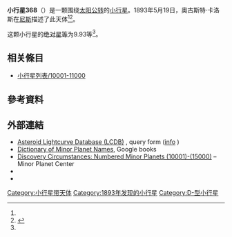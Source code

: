 {{Infobox planet
 | minorplanet     = yes
 | name            = 368 Haidea
 | background      = #D6D6D6
 | image = 
 | image_size      = 
 | caption         =
 | discovery_ref   =  <ref name="MPC-object" />
 | discoverer      = [[奧古斯特·卡洛斯|奧古斯特·卡洛斯]]
 | discovery_site  = [[尼斯|尼斯]]
 | discovered      = 1893年5月19日
 | mpc_name        = 368 Haidea
 | alt_names       = 368 Haidea
 | pronounced      = 
 | named_after     = <ref name="MPC-object" />
 | mp_category     = [[主帶小行星|主帶小行星]] <ref name="MPC-object" /><ref name="jpldata" />
 | orbit_ref       = <ref name="a">[http://ssd.jpl.nasa.gov/sbdb.cgi?sstr=368 368] {{Wayback|url=http://ssd.jpl.nasa.gov/sbdb.cgi?sstr=368 |date=20201201190118 }}，小行星數據庫瀏覽器（JPL Small-Body Database Browser）－[[美国国家航空航天局|美国国家航空航天局]]喷气推进实验室</ref>
 | epoch           = 2018-03-23.0（[[儒略日|JD]] 2458200.5）
 | uncertainty     = 0
 | observation_arc = 
 | aphelion = {{convert|3.690|AU|km|3|abbr=on|lk=out}}
 | perihelion      = {{convert|2.4577631|AU|km|3|abbr=on}}
 | semimajor       = 3.0740157
 | eccentricity    = 0.2004715
 | period          = 5.39[[儒略年|yr]]
 | mean_anomaly    = 19.72441[[度|°]]
 | mean_motion     = {{Deg2DMS|0.18287100|sup=ms}} / day
 | inclination     = 7.79651
 | asc_node        = 226.33719°
 | arg_peri        = 95.13578
 | mean_diameter   = 
 | rotation        = 
 | albedo          =
 | spectral_type   =
 | abs_magnitude   = 9.93<ref name="jpldata" />
}}
'''小行星368'''（{{lang-en|368 Haidea}}）是一颗围绕[[太阳|太阳]][[公转|公转]]的[[小行星|小行星]]。1893年5月19日，奧古斯特·卡洛斯在[[尼斯|尼斯]]描述了此天体<ref name="a" /><ref>{{cite news|title=小行星列表|url=http://cfa-www.harvard.edu/iau/lists/NumberedMPs.txt|accessdate=2018-10-19|newspaper=哈佛大学|archive-date=2008-05-17|archive-url=https://web.archive.org/web/20080517010638/http://cfa-www.harvard.edu/iau/lists/NumberedMPs.txt|dead-url=no}}</ref>。

这颗小行星的[[绝对星等|绝对星等]]为9.93等<ref name="a" />。

== 相关條目 ==
*[[小行星列表/10001-11000|小行星列表/10001-11000]]

== 參考資料 ==
{{reflist|refs=

<ref name="jpldata">{{cite web
 |type         = 2018-01-26 last obs.
 |title        = JPL Small-Body Database Browser:368 Haidea-368 Haidea
 |url          = https://ssd.jpl.nasa.gov/sbdb.cgi?sstr=368
 |publisher    = [[Jet_Propulsion_Laboratory|Jet Propulsion Laboratory]]
 |accessdate   = 28 March 2018
 |archive-date = 2020-12-01
 |archive-url  = https://web.archive.org/web/20201201190118/https://ssd.jpl.nasa.gov/sbdb.cgi?sstr=368
 |dead-url     = no
}}</ref>

<ref name="MPC-object">{{cite web
  |title      = 368 Haidea
  |work      = Minor Planet Center
  |url      = https://www.minorplanetcenter.net/db_search/show_object?object_id=368
  |accessdate      = 28 March 2018
  |archive-date      = 2016-03-04
  |archive-url      = https://web.archive.org/web/20160304101409/http://minorplanetcenter.net/db_search/show_object?object_id=368
  |dead-url      = no
  }}</ref>

}}

==  外部連結 ==
* [http://www.minorplanet.info/PHP/lcdbsummaryquery.php Asteroid Lightcurve Database (LCDB)] {{Wayback|url=http://www.minorplanet.info/PHP/lcdbsummaryquery.php |date=20171210173955 }}, query form ([http://www.minorplanet.info/lightcurvedatabase.html info] {{Wayback|url=http://www.minorplanet.info/lightcurvedatabase.html |date=20171216050541 }})
* [https://books.google.com/books?id=aeAg1X7afOoC&pg Dictionary of Minor Planet Names], Google books
* [http://www.minorplanetcenter.net/iau/lists/NumberedMPs010001.html Discovery Circumstances: Numbered Minor Planets (10001)-(15000)] {{Wayback|url=http://www.minorplanetcenter.net/iau/lists/NumberedMPs010001.html |date=20180612162317 }} – Minor Planet Center
* {{AstDys|368}}
* {{JPL small body}}

{{Minor Planet Number|[[小行星367|小行星367]]|[[小行星369|小行星369]]}}
{{小天体}}

[[Category:小行星带天体|Category:小行星带天体]]
[[Category:1893年发现的小行星|Category:1893年发现的小行星]]
[[Category:D-型小行星|Category:D-型小行星]]